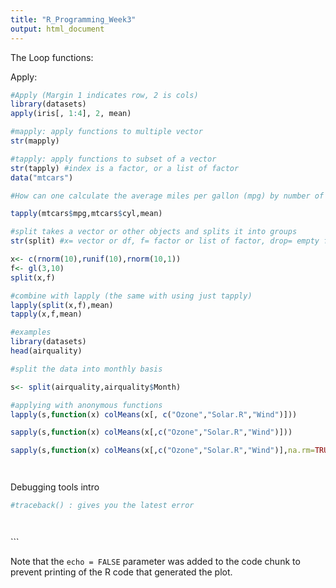 ```yaml
---
title: "R_Programming_Week3"
output: html_document
---
```

The Loop functions:

Apply:
```r
#Apply (Margin 1 indicates row, 2 is cols)
library(datasets)
apply(iris[, 1:4], 2, mean)

#mapply: apply functions to multiple vector
str(mapply)

#tapply: apply functions to subset of a vector
str(tapply) #index is a factor, or a list of factor
data("mtcars")

#How can one calculate the average miles per gallon (mpg) by number of cylinders in the car (cyl)?

tapply(mtcars$mpg,mtcars$cyl,mean)

#split takes a vector or other objects and splits it into groups
str(split) #x= vector or df, f= factor or list of factor, drop= empty factors levels should be dropped?

x<- c(rnorm(10),runif(10),rnorm(10,1))
f<- gl(3,10)
split(x,f)

#combine with lapply (the same with using just tapply)
lapply(split(x,f),mean)
tapply(x,f,mean)

#examples
library(datasets)
head(airquality)

#split the data into monthly basis

s<- split(airquality,airquality$Month)

#applying with anonymous functions
lapply(s,function(x) colMeans(x[, c("Ozone","Solar.R","Wind")]))

sapply(s,function(x) colMeans(x[,c("Ozone","Solar.R","Wind")]))

sapply(s,function(x) colMeans(x[,c("Ozone","Solar.R","Wind")],na.rm=TRUE))




```

Debugging tools intro

```r
#traceback() : gives you the latest error




```



```

Note that the `echo = FALSE` parameter was added to the code chunk to prevent printing of the R code that generated the plot.
